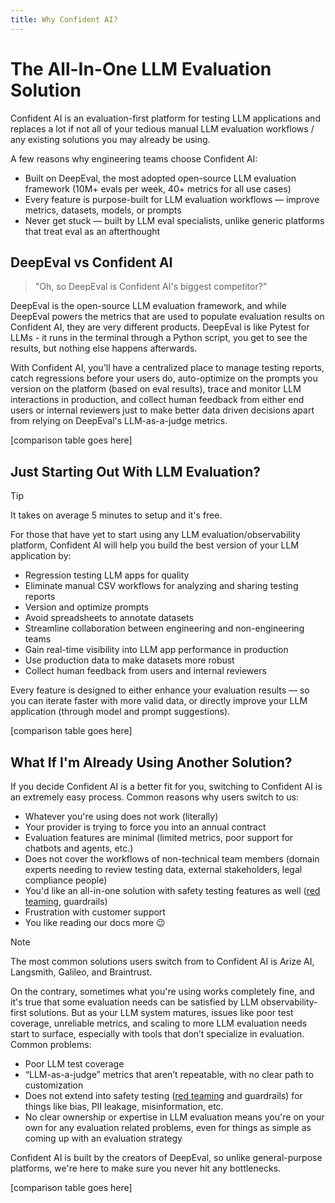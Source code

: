 ```yaml
---
title: Why Confident AI?
---
```


# The All-In-One LLM Evaluation Solution

Confident AI is an evaluation-first platform for testing LLM applications and replaces a lot if not all of your tedious manual LLM evaluation workflows / any existing solutions you may already be using.

A few reasons why engineering teams choose Confident AI:

- Built on DeepEval, the most adopted open-source LLM evaluation framework (10M+ evals per week, 40+ metrics for all use cases)
- Every feature is purpose-built for LLM evaluation workflows — improve metrics, datasets, models, or prompts
- Never get stuck — built by LLM eval specialists, unlike generic platforms that treat eval as an afterthought

## DeepEval vs Confident AI

> "Oh, so DeepEval is Confident AI's biggest competitor?"

DeepEval is the open-source LLM evaluation framework, and while DeepEval powers the metrics that are used to populate evaluation results on Confident AI, they are very different products. DeepEval is like Pytest for LLMs - it runs in the terminal through a Python script, you get to see the results, but nothing else happens afterwards.

With Confident AI, you'll have a centralized place to manage testing reports, catch regressions before your users do, auto-optimize on the prompts you version on the platform (based on eval results), trace and monitor LLM interactions in production, and collect human feedback from either end users or internal reviewers just to make better data driven decisions apart from relying on DeepEval's LLM-as-a-judge metrics.

[comparison table goes here]

## Just Starting Out With LLM Evaluation?

> [!TIP]
>
> It takes on average 5 minutes to setup and it's free.

For those that have yet to start using any LLM evaluation/observability platform, Confident AI will help you build the best version of your LLM application by:

- Regression testing LLM apps for quality
- Eliminate manual CSV workflows for analyzing and sharing testing reports
- Version and optimize prompts
- Avoid spreadsheets to annotate datasets
- Streamline collaboration between engineering and non-engineering teams
- Gain real-time visibility into LLM app performance in production
- Use production data to make datasets more robust
- Collect human feedback from users and internal reviewers

Every feature is designed to either enhance your evaluation results — so you can iterate faster with more valid data, or directly improve your LLM application (through model and prompt suggestions).

[comparison table goes here]

## What If I'm Already Using Another Solution?

If you decide Confident AI is a better fit for you, switching to Confident AI is an extremely easy process. Common reasons why users switch to us:

- Whatever you're using does not work (literally)
- Your provider is trying to force you into an annual contract
- Evaluation features are minimal (limited metrics, poor support for chatbots and agents, etc.)
- Does not cover the workflows of non-technical team members (domain experts needing to review testing data, external stakeholders, legal compliance people)
- You'd like an all-in-one solution with safety testing features as well ([red teaming](/llm-red-teaming), guardrails)
- Frustration with customer support
- You like reading our docs more 😉

> [!NOTE]
>
> The most common solutions users switch from to Confident AI is Arize AI, Langsmith, Galileo, and Braintrust.

On the contrary, sometimes what you're using works completely fine, and it's true that some evaluation needs can be satisfied by LLM observability-first solutions. But as your LLM system matures, issues like poor test coverage, unreliable metrics, and scaling to more LLM evaluation needs start to surface, especially with tools that don’t specialize in evaluation. Common problems:

- Poor LLM test coverage
- “LLM-as-a-judge” metrics that aren’t repeatable, with no clear path to customization
- Does not extend into safety testing ([red teaming](/llm-red-teaming) and guardrails) for things like bias, PII leakage, misinformation, etc.
- No clear ownership or expertise in LLM evaluation means you're on your own for any evaluation related problems, even for things as simple as coming up with an evaluation strategy

Confident AI is built by the creators of DeepEval, so unlike general-purpose platforms, we're here to make sure you never hit any bottlenecks.

[comparison table goes here]
